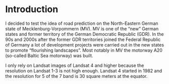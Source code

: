# Introduction

I decided to test the idea of road prediction on the North-Eastern German state of Mecklenburg-Vorpommern (MV). MV is one of the "new" German states and former territory of the German Democratic Republic (GDR). In the 90s and 2000s after the former GDR territories joined the Federal Republic of Germany a lot of development projects were carried out in the new states to promote "flourishing landscapes". Most notably in MV the motorway A20 (so-called Baltic Sea motorway) was built.  

I only rely on Landsat images of Landsat 4 and higher because the resolution on Landsat 1-3 is not high enough. Landsat 4 started in 1982 and the resolution for 5 of the 7 band is 30 square meters at the equator.


